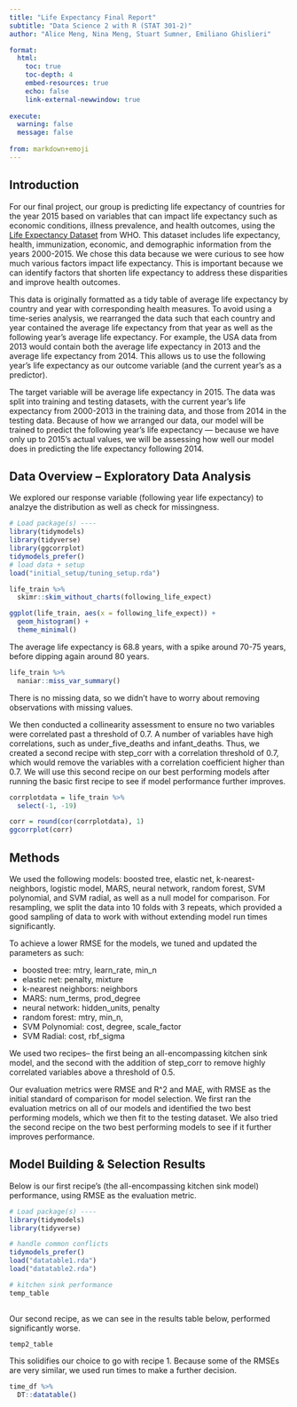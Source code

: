 ```yaml
---
title: "Life Expectancy Final Report"
subtitle: "Data Science 2 with R (STAT 301-2)"
author: "Alice Meng, Nina Meng, Stuart Sumner, Emiliano Ghislieri"

format:
  html:
    toc: true
    toc-depth: 4
    embed-resources: true
    echo: false
    link-external-newwindow: true
    
execute:
  warning: false
  message: false
  
from: markdown+emoji 
---
```


## Introduction

For our final project, our group is predicting life expectancy of countries for the year 2015 based on variables that can impact life expectancy such as economic conditions, illness prevalence, and health outcomes, using the [Life Expectancy Dataset](https://www.kaggle.com/datasets/lashagoch/life-expectancy-who-updated) from WHO. This dataset includes life expectancy, health, immunization, economic, and demographic information from the years 2000-2015. We chose this data because we were curious to see how much various factors impact life expectancy. This is important because we can identify factors that shorten life expectancy to address these disparities and improve health outcomes.

This data is originally formatted as a tidy table of average life expectancy by country and year with corresponding health measures. To avoid using a time-series analysis, we rearranged the data such that each country and year contained the average life expectancy from that year as well as the following year's average life expectancy. For example, the USA data from 2013 would contain both the average life expectancy in 2013 and the average life expectancy from 2014. This allows us to use the following year's life expectancy as our outcome variable (and the current year's as a predictor).

The target variable will be average life expectancy in 2015. The data was split into training and testing datasets, with the current year's life expectancy from 2000-2013 in the training data, and those from 2014 in the testing data. Because of how we arranged our data, our model will be trained to predict the following year's life expectancy — because we have only up to 2015's actual values, we will be assessing how well our model does in predicting the life expectancy following 2014.

## Data Overview -- Exploratory Data Analysis

We explored our response variable (following year life expectancy) to analzye the distribution as well as check for missingness.
```r
# Load package(s) ----
library(tidymodels)
library(tidyverse)
library(ggcorrplot)
tidymodels_prefer()
# load data + setup
load("initial_setup/tuning_setup.rda")

life_train %>% 
  skimr::skim_without_charts(following_life_expect)

ggplot(life_train, aes(x = following_life_expect)) +
  geom_histogram() +
  theme_minimal()
```
The average life expectancy is 68.8 years, with a spike around 70-75 years, before dipping again around 80 years.
```r
life_train %>% 
  naniar::miss_var_summary()
```
There is no missing data, so we didn't have to worry about removing observations with missing values.

We then conducted a collinearity assessment to ensure no two variables were correlated past a threshold of 0.7. A number of variables have high correlations, such as under_five_deaths and infant_deaths. Thus, we created a second recipe with step_corr with a correlation threshold of 0.7, which would remove the variables with a correlation coefficient higher than 0.7. We will use this second recipe on our best performing models after running the basic first recipe to see if model performance further improves.

```r
corrplotdata = life_train %>% 
  select(-1, -19)

corr = round(cor(corrplotdata), 1)
ggcorrplot(corr)
```

## Methods

We used the following models: boosted tree, elastic net, k-nearest-neighbors, logistic model, MARS, neural network, random forest, SVM polynomial, and SVM radial, as well as a null model for comparison. For resampling, we split the data into 10 folds with 3 repeats, which provided a good sampling of data to work with without extending model run times significantly. 

To achieve a lower RMSE for the models, we tuned and updated the parameters as such:

- boosted tree: mtry, learn_rate, min_n
- elastic net: penalty, mixture
- k-nearest neighbors: neighbors
- MARS: num_terms, prod_degree
- neural network: hidden_units, penalty
- random forest: mtry, min_n, 
- SVM Polynomial: cost, degree, scale_factor
- SVM Radial: cost, rbf_sigma

We used two recipes-- the first being an all-encompassing kitchen sink model, and the second with the addition of step_corr to remove highly correlated variables above a threshold of 0.5. 

Our evaluation metrics were RMSE and R^2 and MAE, with RMSE as the initial standard of comparison for model selection. We first ran the evaluation metrics on all of our models and identified the two best performing models, which we then fit to the testing dataset. We also  tried the second recipe on the two best performing models to see if it further improves performance.

## Model Building & Selection Results

Below is our first recipe's (the all-encompassing kitchen sink model) performance, using RMSE as the evaluation metric.

```r
# Load package(s) ----
library(tidymodels)
library(tidyverse)

# handle common conflicts 
tidymodels_prefer()
load("datatable1.rda")
load("datatable2.rda")

```


```r
# kitchen sink performance
temp_table
  
```

Our second recipe, as we can see in the results table below, performed significantly worse.

```r
temp2_table
```

This solidifies our choice to go with recipe 1. Because some of the RMSEs are very similar, we used run times to make a further decision.

```r
time_df %>% 
  DT::datatable()
```



